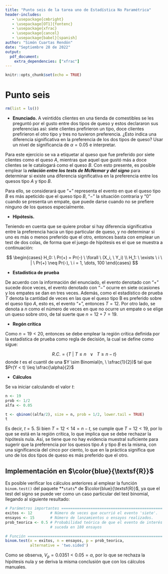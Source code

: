 ```yaml
---
title: "Punto seis de la tarea uno de Estadística No Paramétrica"
header-includes:
   - \usepackage{cmbright}
   - \usepackage[OT1]{fontenc}
   - \usepackage{xfrac}
   - \usepackage{cancel}
   - \usepackage{babel}[spanish]
author: "Simón Cuartas Rendón"
date: "Septiembre 28 de 2022"
output:
  pdf_document:
    extra_dependencies: ["xfrac"]
---
```


```r
knitr::opts_chunk$set(echo = TRUE)
```
# Punto seis

```r
rm(list = ls())
```


* **Enunciado.** A veintidós clientes en una tienda de comestibles se les preguntó por el gusto entre dos tipos de queso y estos declararon sus preferencias así: siete clientes prefirieron un tipo, doce clientes prefirieron el otro tipo y tres no tuvieron preferencia. ¿Esto indica una diferencia significativa en la preferencia de los dos tipos de queso? Usar un nivel de significancia de $\alpha = 0.05$ e interpretar.

Para este ejercicio se va a etiquetar al queso que fue preferido por siete clientes como el queso $A$, mientras que aquel que gustó más a doce clientes se le catalogará como el queso $B$. Con esto presente, es posible emplear la ***relación entre los tests de McNemar y del signo*** para determinar si existe una diferencia significativa en la preferencia entre los quesos tipo $A$ y tipo $B$. 

Para ello, se considerará que "$+$" representa el evento en que el queso tipo $B$ es más apeticido que el queso tipo $B$, "$-$" la situación contraria y "$0$" cuando se presenta un empate, que puede darse cuando no se prefiere ninguno de los quesos especialmente.

- **Hipótesis.**

Teniendo en cuenta que se quiere probar si hay diferencia significativa entre la preferencia hacia un tipo particular de queso, y no determinar si uno es más o menos preferido que el otro, entonces basta con emplear un test de dos colas, de forma que el juego de hipótesis es el que se muestra a continuación:

$$
\begin{cases}
        H_0: \ Pr(+) = Pr(-) \ \forall \ (X_i, \ Y_i) \\
        H_1: \ \exists \ i \ | \ Pr(+) \neq Pr(-), \ i = 1, \dots, 100
\end{cases}
$$

- **Estadística de prueba**

De acuerdo con la información del enunciado, el evento denotado con "$+$" sucede doce veces, el evento denotado con "$-$" ocurre en siete ocasiones y los empates se dan en tres veces. Además, como el estadístico de prueba $T$ denota la cantidad de veces en las que el queso tipo B es preferido sobre el queso tipo $A$, esto es, el evento "$+$", entonces $T = 12$. Por otro lado, se denota a $n$ como el número de veces en que no ocurre un empate o se elige un queso sobre otro, de tal suerte que $n = 12 + 7 = 19$.

- **Regón crítica**

Como $n = 19 < 20$, entonces se debe emplear la región crítica definida por la estadística de prueba como regla de decisión, la cual se define como sigue:

$$
R.C. = \{ T \ | \ T \leq n \ \ \ \lor \ \ \ T \geq n - t \}
$$
donde $t$ es el cuantil de una $Y \sim Binomial(n, \ \sfrac{1}{2})$ tal que $Pr(Y < t) \leq \sfrac{\alpha}{2}$

- **Cálculos**

Se va iniciar calculando el valor $t$:

```r
n <- 19
prob <- 1/2
alfa <- 0.05

t <- qbinom((alfa/2), size = n, prob = 1/2, lower.tail = TRUE)
t
```

Es decir, $t = 5$. Si bien $T = 12 < 14 = n-t$, se cumple que $T = 12 < 19$, por lo que se está en la región crítica, lo que implica que se debe rechazar la hipótesis nula. Así, se tiene que no hay evidencia muestral suficiente para sugerir que la preferencia por los quesos tipo $A$ y tipo $B$ es la misma, con una significancia del cinco por ciento, lo que en la práctica significa que uno de los dos tipos de queso es más preferido que el otro. 

## Implementación en $\color{blue}{\textsf{R}}$

Es posible verificar los cálculos anteriores al emplear la función ```binom.test()``` del paquete **```stats```* de $\color{blue}{\textsf{R}}$, ya que el test del signo se puede ver como un caso particular del test binomial, llegando al siguiente resultado:

```r
# Parámetros importantes =============================================
exitos <- 12        # Número de veces que ocurrió el evento 'siete'.
ensayos <- 15       # Número de lanzamientos o ensayos realizados.
prob_teorica <- 0.5 # Probabilidad teórica de que el evento de interés 
                    # suceda en 180 ensayos

# Función ============================================================
binom.test(x = exitos, n = ensayos, p = prob_teorica,
           alternative = 'two.sided')
```

Como se observa, $V_p = 0.0351 < 0.05 = \alpha$, por lo que se rechaza la hipótesis nula y se deriva la misma conclusión que con los cálculos manuales.